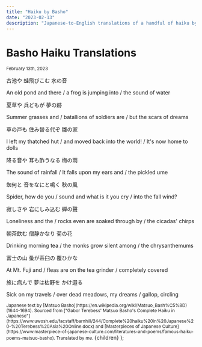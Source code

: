 ```yaml
---
title: "Haiku by Basho"
date: "2023-02-13"
description: "Japanese-to-English translations of a handful of haiku by Matsuo Basho (1644-1694)."
---
```



# Basho Haiku Translations

<small>
  <time datetime={date}>February 13th, 2023</time>
</small>

古池や 蛙飛びこむ 水の音

An old pond and there /
a frog is jumping into /
the sound of water

夏草や 兵どもが 夢の跡

Summer grasses and /
batallions of soldiers are /
but the scars of dreams

草の戸も 住み替る代ぞ 雛の家

I left my thatched hut /
and moved back into the world! /
It's now home to dolls

降る音や 耳も酢うなる 梅の雨

The sound of rainfall /
It falls upon my ears and /
the pickled ume

蜘何と 音をなにと鳴く 秋の風

Spider, how do you /
sound and what is it you cry /
into the fall wind?

寂しさや 岩にしみ込む 蝉の聲

Loneliness and the /
rocks even are soaked through by /
the cicadas' chirps

朝茶飲む 僧静かなり 菊の花

Drinking morning tea /
the monks grow silent among /
the chrysanthemums

富士の山 蚤が茶臼の 覆ひかな

At Mt. Fuji and /
fleas are on the tea grinder /
completely covered

旅に病んで 夢は枯野を かけ迴る

Sick on my travels /
over dead meadows, my dreams /
gallop, circling

<small>
  Japanese text by [Matsuo
  Basho](https://en.wikipedia.org/wiki/Matsuo_Bash%C5%8D) (1644-1694). Sourced
  from ["Gabor Terebess' Matsuo Basho's Complete Haiku in
  Japanese"](https://www.uwosh.edu/facstaff/barnhill/244/Complete%20haiku%20in%20Japanese%20-%20Terebess%20Asia%20Online.docx)
  and [Masterpieces of Japanese
  Culture](https://www.masterpiece-of-japanese-culture.com/literatures-and-poems/famous-haiku-poems-matsuo-basho).
  Translated by me.
</small>

  <PostLayout title={title} description={description}>
    {children}
  </PostLayout>
);
